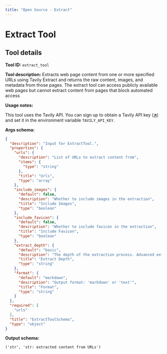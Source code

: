 ```yaml
---
title: "Open Source - Extract"
---
```

<!-- WARNING: This file is auto-generated by generate_tool_docs.py. Do not edit manually. -->


# Extract Tool

<Intro />

## Tool details
**Tool ID:** `extract_tool`

**Tool description:** Extracts web page content from one or more specified URLs using Tavily Extract and returns the raw content, images, and metadata from those pages. The extract tool can access publicly available web pages but cannot extract content from pages that block automated access

**Usage notes:**

This tool uses the Tavily API. You can sign up to obtain a Tavily API key (<a href="https://tavily.com" target="_blank">**↗**</a>) and set it in the environment variable `TAVILY_API_KEY`.

**Args schema:**
```json
{
  "description": "Input for ExtractTool.",
  "properties": {
    "urls": {
      "description": "List of URLs to extract content from",
      "items": {
        "type": "string"
      },
      "title": "Urls",
      "type": "array"
    },
    "include_images": {
      "default": false,
      "description": "Whether to include images in the extraction",
      "title": "Include Images",
      "type": "boolean"
    },
    "include_favicon": {
      "default": false,
      "description": "Whether to include favicon in the extraction",
      "title": "Include Favicon",
      "type": "boolean"
    },
    "extract_depth": {
      "default": "basic",
      "description": "The depth of the extraction process. Advanced extraction retrieves more data, including tables and embedded content, with higher success but may increase latency. Basic extraction costs 1 credit per 5 successful URL extractions, while advanced extraction costs 2 credits per 5 successful URL extractions.",
      "title": "Extract Depth",
      "type": "string"
    },
    "format": {
      "default": "markdown",
      "description": "Output format: 'markdown' or 'text'",
      "title": "Format",
      "type": "string"
    }
  },
  "required": [
    "urls"
  ],
  "title": "ExtractToolSchema",
  "type": "object"
}
```

**Output schema:**
```
('str', 'str: extracted content from URLs')
```
